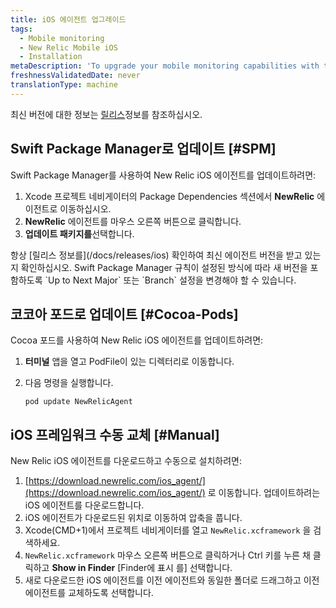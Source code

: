 ```yaml
---
title: iOS 에이전트 업그레이드
tags:
  - Mobile monitoring
  - New Relic Mobile iOS
  - Installation
metaDescription: 'To upgrade your mobile monitoring capabilities with the latest iOS agent, start here.'
freshnessValidatedDate: never
translationType: machine
---
```


최신 버전에 대한 정보는 [릴리스](/docs/releases/ios)정보를 참조하십시오.

## Swift Package Manager로 업데이트 [#SPM]

Swift Package Manager를 사용하여 New Relic iOS 에이전트를 업데이트하려면:

1. Xcode 프로젝트 네비게이터의 Package Dependencies 섹션에서 **NewRelic** 에이전트로 이동하십시오.
2. **NewRelic** 에이전트를 마우스 오른쪽 버튼으로 클릭합니다.
3. **업데이트 패키지를**선택합니다.

<Callout variant="important">
  항상 [릴리스 정보를](/docs/releases/ios) 확인하여 최신 에이전트 버전을 받고 있는지 확인하십시오. Swift Package Manager 규칙이 설정된 방식에 따라 새 버전을 포함하도록 `Up to Next Major` 또는 `Branch` 설정을 변경해야 할 수 있습니다.
</Callout>

## 코코아 포드로 업데이트 [#Cocoa-Pods]

Cocoa 포드를 사용하여 New Relic iOS 에이전트를 업데이트하려면:

1. **터미널** 앱을 열고 PodFile이 있는 디렉터리로 이동합니다.

2. 다음 명령을 실행합니다.

   ```shell
   pod update NewRelicAgent
   ```

## iOS 프레임워크 수동 교체 [#Manual]

New Relic iOS 에이전트를 다운로드하고 수동으로 설치하려면:

1. [https://download.newrelic.com/ios_agent/](https://download.newrelic.com/ios_agent/) 로 이동합니다. 업데이트하려는 iOS 에이전트를 다운로드합니다.
2. iOS 에이전트가 다운로드된 위치로 이동하여 압축을 풉니다.
3. Xcode(CMD+1)에서 프로젝트 네비게이터를 열고 `NewRelic.xcframework` 을 검색하세요.
4. `NewRelic.xcframework` 마우스 오른쪽 버튼으로 클릭하거나 Ctrl 키를 누른 채 클릭하고 **Show in Finder** \[Finder에 표시 를] 선택합니다.
5. 새로 다운로드한 iOS 에이전트를 이전 에이전트와 동일한 폴더로 드래그하고 이전 에이전트를 교체하도록 선택합니다.